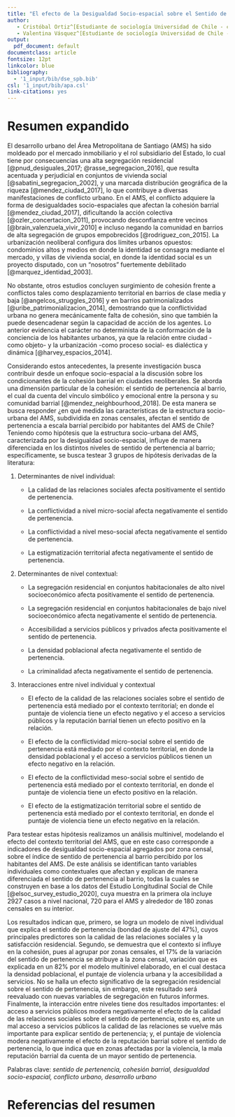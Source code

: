 ```yaml
---
title: "El efecto de la Desigualdad Socio-espacial sobre el Sentido de Pertenencia a Escala Barrial: el caso del Área Metropolitana de Santiago de Chile"
author:
   - Cristóbal Ortiz^[Estudiante de sociología Universidad de Chile - cristobal.ortiz.v@ug.uchile.cl]
   - Valentina Vásquez^[Estudiante de sociología Universidad de Chile - valentina.vasquez.c@ug.uchile.cl]
output:
  pdf_document: default
documentclass: article
fontsize: 12pt
linkcolor: blue
bibliography:
  - '1_input/bib/dse_spb.bib'
csl: '1_input/bib/apa.csl'
link-citations: yes
---
```

# Resumen expandido

El desarrollo urbano del Área Metropolitana de Santiago (AMS) ha sido moldeado por el mercado inmobiliario y el rol subsidiario del Estado, lo cual tiene por consecuencias una alta segregación residencial [@pnud_desiguales_2017; @rasse_segregacion_2016], que resulta acentuada y perjudicial en conjuntos de vivienda social [@sabatini_segregacion_2002], y una marcada distribución geográfica de la riqueza [@mendez_ciudad_2017], lo que contribuye a diversas manifestaciones de conflicto urbano. En el AMS, el conflicto adquiere la forma de desigualdades socio-espaciales que afectan la cohesión barrial [@mendez_ciudad_2017], dificultando la acción colectiva [@ozler_concertacion_2011], provocando desconfianza entre vecinos [@brain_valenzuela_vivir_2010] e incluso negando la comunidad en barrios de alta segregación de grupos empobrecidos [@rodriguez_con_2015]. La urbanización neoliberal configura dos límites urbanos opuestos: condominios altos y medios en donde la identidad se consagra mediante el mercado, y villas de vivienda social, en donde la identidad social es un proyecto disputado, con un “nosotros” fuertemente debilitado [@marquez_identidad_2003]. 
 
No obstante, otros estudios concluyen surgimiento de cohesión frente a conflictos tales como desplazamiento territorial en barrios de clase media y baja [@angelcos_struggles_2016] y en barrios patrimonializados [@uribe_patrimonializacion_2014], demostrando que la conflictividad urbana no genera mecánicamente falta de cohesión, sino que también la puede desencadenar según la capacidad de acción de los agentes. Lo anterior evidencia el carácter no determinista de la conformación de la conciencia de los habitantes urbanos, ya que la relación entre ciudad -como objeto- y la urbanización -como proceso social- es dialéctica y dinámica [@harvey_espacios_2014].
 
Considerando estos antecedentes, la presente investigación busca contribuir desde un enfoque socio-espacial a la discusión sobre los condicionantes de la cohesión barrial en ciudades neoliberales. Se aborda una dimensión particular de la cohesión: el sentido de pertenencia al barrio, el cual da cuenta del vínculo simbólico y emocional entre la persona y su comunidad barrial [@mendez_neighbourhood_2018]. De esta manera se busca responder ¿en qué medida las características de la estructura socio-urbana del AMS, subdividida en zonas censales, afectan el sentido de pertenencia a escala barrial percibido por habitantes del AMS de Chile? Teniendo como hipótesis que la estructura socio-urbana del AMS, caracterizada por la desigualdad socio-espacial, influye de manera diferenciada en los distintos niveles de sentido de pertenencia al barrio; específicamente, se busca testear 3 grupos de hipótesis derivadas de la literatura:
 
1. Determinantes de nivel individual:
   + La calidad de las relaciones sociales afecta positivamente el sentido de pertenencia.

   + La conflictividad a nivel micro-social afecta negativamente el sentido de pertenencia.
 
   + La conflictividad a nivel meso-social afecta negativamente el sentido de pertenencia.
 
   + La estigmatización territorial afecta negativamente el sentido de pertenencia.
 
2. Determinantes de nivel contextual:
   + La segregación residencial en conjuntos habitacionales de alto nivel socioeconómico afecta positivamente el sentido de pertenencia.
 
   + La segregación residencial en conjuntos habitacionales de bajo nivel socioeconómico afecta negativamente el sentido de pertenencia.
 
   + Accesibilidad a servicios públicos y privados afecta positivamente el sentido de pertenencia.
 
   + La densidad poblacional afecta negativamente el sentido de pertenencia.
 
   + La criminalidad afecta negativamente el sentido de pertenencia.
 
3. Interacciones entre nivel individual y contextual
   + El efecto de la calidad de las relaciones sociales sobre el sentido de pertenencia está mediado por el contexto territorial; en donde el puntaje de violencia tiene un efecto negativo y el acceso a servicios públicos y la reputación barrial tienen un efecto positivo en la relación.
 
   + El efecto de la conflictividad micro-social sobre el sentido de pertenencia está mediado por el contexto territorial, en donde la densidad poblacional y el acceso a servicios públicos tienen un efecto negativo en la relación.
 
   + El efecto de la conflictividad meso-social sobre el sentido de pertenencia está mediado por el contexto territorial, en donde el puntaje de violencia tiene un efecto positivo en la relación.
 
   + El efecto de la estigmatización territorial sobre el sentido de pertenencia está mediado por el contexto territorial, en donde el puntaje de violencia tiene un efecto negativo en la relación.
 
Para testear estas hipótesis realizamos un análisis multinivel, modelando el efecto del contexto territorial del AMS, que en este caso corresponde a indicadores de desigualdad socio-espacial agregados por zona censal, sobre el índice de sentido de pertenencia al barrio percibido por los habitantes del AMS. De este análisis se identifican tanto variables individuales como contextuales que afectan y explican de manera diferenciada el sentido de pertenencia al barrio, todas la cuales se construyen en base a los datos del Estudio Longitudinal Social de Chile [@elsoc_survey_estudio_2020], cuya muestra en la primera ola incluye 2927 casos a nivel nacional, 720 para el AMS y alrededor de 180 zonas censales en su interior.
 
Los resultados indican que, primero, se logra un modelo de nivel individual que explica el sentido de pertenencia (bondad de ajuste del 47%), cuyos principales predictores son la calidad de las relaciones sociales y la satisfacción residencial. Segundo, se demuestra que el contexto sí influye en la cohesión, pues al agrupar por zonas censales, el 17% de la variación del sentido de pertenencia se atribuye a la zona censal, variación que es explicada en un 82% por el modelo multinivel elaborado, en el cual destaca la densidad poblacional, el puntaje de violencia urbana y la accesibilidad a servicios. No se halla un efecto significativo de la segregación residencial sobre el sentido de pertenencia, sin embargo, este resultado será reevaluado con nuevas variables de segregación en futuros informes. Finalmente, la interacción entre niveles tiene dos resultados importantes: el acceso a servicios públicos modera negativamente el efecto de la calidad de las relaciones sociales sobre el sentido de pertenencia, esto es, ante un mal acceso a servicios públicos la calidad de las relaciones se vuelve más importante para explicar sentido de pertenencia; y, el puntaje de violencia modera negativamente el efecto de la reputación barrial sobre el sentido de pertenencia, lo que indica que en zonas afectadas por la violencia, la mala reputación barrial da cuenta de un mayor sentido de pertenencia.

Palabras clave: *sentido de pertenencia, cohesión barrial, desigualdad socio-espacial, conflicto urbano, desarrollo urbano*
 
# Referencias del resumen

